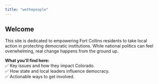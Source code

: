 ```yaml
---
title: "wethepeople"
---
```


## Welcome

This site is dedicated to empowering Fort Collins residents to take local action in protecting democratic institutions. While national politics can feel overwhelming, real change happens from the ground up.

**What you'll find here:**  
✅ Key issues and how they impact Colorado.  
✅ How state and local leaders influence democracy.  
✅ Actionable ways to get involved.  
